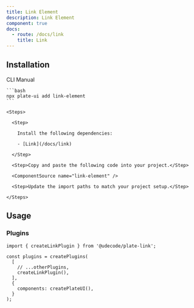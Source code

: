 ```yaml
---
title: Link Element
description: Link Element
component: true
docs:
  - route: /docs/link
    title: Link
---
```


<ComponentPreview name="playground-demo" id="link" />

## Installation

<Tabs defaultValue="cli">

  <TabsList>
    <TabsTrigger value="cli">CLI</TabsTrigger>
    <TabsTrigger value="manual">Manual</TabsTrigger>
  </TabsList>
  <TabsContent value="cli">

    ```bash
    npx plate-ui add link-element
    ```

  </TabsContent>

  <TabsContent value="manual">

    <Steps>

      <Step>

        Install the following dependencies:

        - [Link](/docs/link)

      </Step>

      <Step>Copy and paste the following code into your project.</Step>

      <ComponentSource name="link-element" />

      <Step>Update the import paths to match your project setup.</Step>

    </Steps>

  </TabsContent>

</Tabs>

## Usage

### Plugins

```tsx
import { createLinkPlugin } from '@udecode/plate-link';

const plugins = createPlugins(
  [
    // ...otherPlugins,
    createLinkPlugin(),
  ],
  {
    components: createPlateUI(),
  }
);
```
